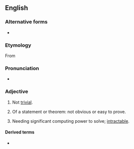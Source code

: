 {{also|non-trivial}}

==English==

===Alternative forms===
* {{l|en|non-trivial}}

===Etymology===
From {{prefix|non|trivial|lang=en}}

===Pronunciation===
* {{a|UK}} {{IPA|/ˌnɒnˈtɹɪ.vi.əl/|lang=en}}

===Adjective===
{{wikipedia}}
{{en-adj}}

# Not [[trivial]].
# {{lb|en|mathematics}} Of a statement or theorem: not obvious or easy to prove.
# {{lb|en|computing}} Needing significant computing power to solve; [[intractable]].

====Derived terms====
* {{l|en|nontrivially}}